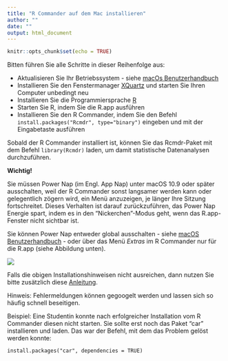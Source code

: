 ```yaml
---
title: "R Commander auf dem Mac installieren"
author: ""
date: ""
output: html_document
---
```


```r
knitr::opts_chunk$set(echo = TRUE)
```

Bitten führen Sie alle Schritte in dieser Reihenfolge aus:

+ Aktualisieren Sie Ihr Betriebssystem - siehe  [macOs Benutzerhandbuch](https://support.apple.com/de-de/HT201541)
+ Installieren Sie den Fenstermanager [XQuartz](https://www.xquartz.org/) und starten Sie Ihren Computer unbedingt neu
+ Installieren Sie die Programmiersprache [R](https://cran.r-project.org/bin/macosx/)
+ Starten Sie R, indem Sie die R.app ausführen
+ Installieren Sie den R Commander, indem Sie den Befehl `install.packages("Rcmdr", type="binary")` eingeben und mit der Eingabetaste ausführen


Sobald der R Commander installiert ist, können Sie das Rcmdr-Paket mit dem Befehl `library(Rcmdr)` laden, um damit statistische Datenanalysen durchzuführen.

**Wichtig!**

Sie müssen Power Nap (im Engl. App Nap) unter macOS 10.9 oder später ausschalten, weil der R Commander sonst langsamer werden kann oder gelegentlich zögern wird, ein Menü anzuzeigen, je länger Ihre Sitzung fortschreitet. Dieses Verhalten ist darauf zurückzuführen, das Power Nap Energie spart, indem es in den "Nickerchen"-Modus geht, wenn das R.app-Fenster nicht sichtbar ist.

Sie können Power Nap entweder global ausschalten - siehe [macOS Benutzerhandbuch](https://support.apple.com/de-de/guide/mac-help/mh40774/mac) - oder über das Menü *Extras* im R Commander nur für die R.app (siehe Abbildung unten). 

![](app_nap_1.png)


Falls die obigen Installationshinweisen nicht ausreichen, dann nutzen Sie bitte zusätzlich diese [Anleitung](https://statistik.boku.ac.at/stat-lehre/doku.php?id=statistik_mit_r:wie_komme_ich_zu_r:macosx_r_install:aktuelles_macos).

Hinweis: Fehlermeldungen können gegoogelt werden und lassen sich so häufig schnell beseitigen.

Beispiel: Eine Studentin konnte nach erfolgreicher Installation vom R Commander diesen nicht starten. Sie sollte erst noch das Paket "car" installieren und laden. Das war der Befehl, mit dem das Problem gelöst werden konnte:

`install.packages("car", dependencies = TRUE)`

